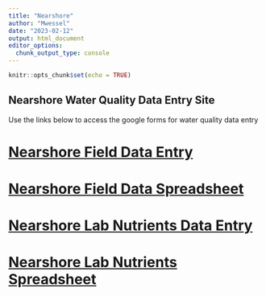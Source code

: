 ```yaml
---
title: "Nearshore"
author: "Mwessel"
date: "2023-02-12"
output: html_document
editor_options: 
  chunk_output_type: console
---
```


```r
knitr::opts_chunk$set(echo = TRUE)
```


## Nearshore Water Quality Data Entry Site

Use the links below to access the google forms for water quality data entry

# [Nearshore Field Data Entry](https://docs.google.com/forms/d/e/1FAIpQLSd4sNacnMR6bJ9kmtmCmxhOPChgTdoo3RkOXHCMR6f9jJdppg/viewform?vc=0&c=0&w=1&flr=0&dods){target="_blank"}

# [Nearshore Field Data Spreadsheet](https://docs.google.com/spreadsheets/d/1O3O3QfYCOVuQg-1aztPyQRtN_W9uO2i4yToqhNFGZ1Y/edit#gid=569489895){target="_blank"}

# [Nearshore Lab Nutrients Data Entry](https://docs.google.com/forms/d/e/1FAIpQLSfm5HSBknXw4RCU5gaZ7r8YqQNQS4yuFJ6jkFqlymizEwq8jw/viewform?vc=0&c=0&w=1&flr=0&dods){target="_blank"}

# [Nearshore Lab Nutrients Spreadsheet](https://docs.google.com/spreadsheets/d/1h4GrUesRXGiJ3L7EMrbaQxntBx3-Tq_tfBQINH70nwE/edit#gid=607645065){target="_blank"}



